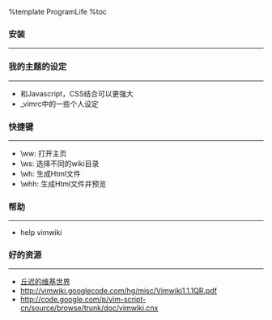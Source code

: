 %template ProgramLife
%toc

=== 安装 ===
<hr>

=== 我的主题的设定 ===
<hr>
* 和Javascript，CSS结合可以更强大
* _vimrc中的一些个人设定

=== 快捷键 ===
<hr>
* \ww: 打开主页
* \ws: 选择不同的wiki目录
* \wh: 生成Html文件
* \whh: 生成Html文件并预览

=== 帮助 ===
<hr>
* help vimwiki

=== 好的资源 ===
<hr>
* [[http://wiki.ktmud.com/index.html|丘迟的维基世界]]
* http://vimwiki.googlecode.com/hg/misc/Vimwiki1.1.1QR.pdf
* http://code.google.com/p/vim-script-cn/source/browse/trunk/doc/vimwiki.cnx
